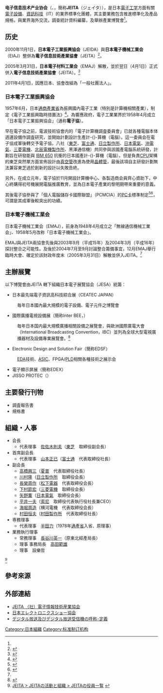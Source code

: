 {{noteTA
|T=zh-hans:电子信息技术产业协会;zh-hant:電子信息技術產業協會;zh-tw:電子資訊技術產業協會;zh-hk:電子資訊科技產業協會;
|1=zh-hans:电子信息技术产业协会;zh-hant:電子信息技術產業協會;zh-tw:電子資訊技術產業協會;zh-hk:電子資訊科技產業協會;
|G1=IT
|G2=Communication
}}
{{Infobox organization
|name           = 一般社团法人<br />电子信息技术产业协会
|original_name  = 一般社団法人 電子情報技術産業協会<br />Japan Electronics and Information Technology Industries Association
|bgcolor        = 
|fgcolor        = 
|image          = 
|image_border   = 
|size           = 
|alt            = 
|caption        = 
|map            = 
|msize          = 
|malt           = 
|mcaption       = 
|abbreviation   = JEITA
|motto          = 
|formation      = 2000年（JEIDA與EIAJ合併）
|extinction     = 
|type           = [[同業公會|同業公會]]、標準化機構
|status         = 
|purpose        = 
|headquarters   = 
|location       = {{JPN}}<br /><font color="red">〒</font>100-0004<br />东京都千代田区大手町1-1-3<br />大手中心大厦
|region_served  = [[日本|日本]]、[[美洲|美洲]]、[[歐洲|歐洲]]、[[中國|中國]]
|membership     = 
|language       = 
|leader_title   = 
|leader_name    = 
|main_organ     = 
|parent_organization = 
|affiliations   = 
|num_staff      = 
|num_volunteers = 
|budget         = 
|website        = {{url|http://www.jeita.or.jp/chinese/|www.jeita.or.jp}}
|remarks        = 
}}
{{japanese|一般社団<br>法人電子情報技術産業協会|いっぱんしゃだんほうじん<br>でんしじょうほうぎじゅつさんぎょうきょうかい|ippanshadanhōjin enshijōhōgijutsusangyōkyōkai}}

'''电子信息技术产业协会'''（{{lang-ja|一般社団法人電子情報技術産業協会}}、{{lang-en|Japan Electronics and Information Technology Industries Association}}，簡称'''JEITA'''（ジェイタ）），是日本[[電子工学|電子工学]]方面有關[[電子設備|電子設備]]、[[資訊科技|資訊科技]]（IT）的業界標準化團體，其主要業務包含推進標準化及產品規格，與業界海外交流，調查統計資料編纂，及舉辦產業博覽會<ref name="hitachi-glossary"/>。

==历史==
2000年11月1日，'''日本電子工業振興協会'''（JEIDA）與'''日本電子機械工業会'''（EIAJ）整併為'''電子信息技術產業協會'''（JEITA）<ref name="hitachi-glossary">{{cite web|url=http://www.hitachi.co.jp/Div/jkk/glossary/0344.html|script-title=ja:電子情報技術産業協会とは：電子行政用語集：日立|publisher=日立|accessdate=2018-11-08|language=ja|archive-url=https://web.archive.org/web/20181108184914/http://www.hitachi.co.jp/Div/jkk/glossary/0344.html|archive-date=2018-11-08|dead-url=yes}}</ref>。

2005年3月31日，'''日本電子材料工業会'''（EMAJ）解散，並於翌日（4月1日）正式併入'''電子信息技術產業協會'''（JEITA）。<ref name="press-2005-0401">{{cite pressrelease|url=http://www.jeita.or.jp/japanese/press/2005/0401/|script-title=ja:（社）日本電子材料工業会の統合について|publisher=电子信息技术产业协会|year=2005|accessdate=2014-03-27|language=ja|archive-date=2014-03-27|archive-url=https://web.archive.org/web/20140327221025/http://www.jeita.or.jp/japanese/press/2005/0401/|dead-url=no}}</ref>

2011年4月1日，因應日本{{Tsl|ja|公益法人制度改革|公益法人制度改革}}、協會改組為「一般社團法人」。

=== 日本電子工業振興協会 ===
1957年6月，日本[[經濟產業省|通商產業省]]為振興國內電子工業（特別是計算機相關產業），制定《電子工業振興臨時措置法》<ref>{{cite web|url=http://www.shugiin.go.jp/internet/itdb_housei.nsf/html/houritsu/02619570611171.htm|script-title=ja:法律第百七十一号（昭三二・六・一一）|publisher=眾議院|date=1957-06-17|accessdate=2018-11-08|language=ja|archive-date=2018-11-08|archive-url=https://web.archive.org/web/20181108184637/http://www.shugiin.go.jp/internet/itdb_housei.nsf/html/houritsu/02619570611171.htm|dead-url=no}}</ref>。為響應政府，電子工業業界於1958年4月成立「日本電子工業振興協会」（通称'''電子協'''）。

早在電子協之前，電波技術協會内的「電子計算機調査委員會」已就各種電腦本体週邊設備作調査研究，並開始計劃設計生產計-{}-算機（電腦）。這一委員会在電子協成軍後轉交予電子協，八社（[[東芝|東芝]]、[[富士通|富士通]]、[[日立製作所|日立製作所]]、[[日本電氣|日本電氣]]、[[沖電氣|沖電氣]]、[[三菱電機|三菱電機]]、[[北辰電機製作所|北辰電機製作所]]、黑澤通信機）共同參與該國產電腦系統研發，計劃旨在研發能與 [[IBM_650|IBM 650]] 抗衡的日本國產計-{}-算機（電腦）。但是負責[[CPU|CPU]]架構的東芝突然單方面宣佈設計由[[真空管|真空管]]改進為使用[[晶體管|晶體管]]，最後該項自主研發計劃無法兼容東芝過於創新的設計以失敗告終。

另外，在成立元年，電子協於11月開設計算機中心、各製造商会員齊心資助下，中心終購得初号機展開電腦推廣教育，並為日本電子產業的黎明期帶來重要的意義。

其後電子協參與了「個人電腦儲存卡國際聯盟」（PCMCIA）的[[PC卡|PC卡]]標準制定<ref name="synnex-glossary">{{cite web|url=http://www.synnex.com.tw/asp/fae_qaDetail.asp?topic=FAE&group=&parent=&classifyid=02000&seqno=17687&vendor=|title=技術問答：PCMCIA與CARDBUS的簡介與使用說明|publisher=聯強國際|date=2005-09-17|accessdate=2018-11-08|language=zh-tw}}</ref><ref>{{cite web|url=https://ir.nctu.edu.tw/bitstream/11536/43639/1/156001.pdf|title=台灣廠商在記憶卡相關產品的競爭優勢分析及建議|author=蕭俊陵|coauthor=王文杰|publisher=國立交通大學|agency=高階主管管理學程|page=p.39|date=2009-06|accessdate=2018-11-08|language=zh-tw|archive-date=2018-11-08|archive-url=https://web.archive.org/web/20181108184746/https://ir.nctu.edu.tw/bitstream/11536/43639/1/156001.pdf|dead-url=no}}</ref>，可謂是其成軍後較突出的功績。

=== 日本電子機械工業会 ===
日本電子機械工業会（EMAJ），前身為1948年4月成立之「無線通信機械工業会」、1958年5月改称「日本電子機械工業会」。

EMAJ與JEITA兩協會先後與2003年9月（平成15年）及2004年3月（平成16年）探討整合之可能性。及後於2004年7月至9月討論整合籌備事宜，12月EMAJ舉行臨時大會、確定於該財政年度末（2005年3月31日）解散並併入JEITA。<ref name="press-2005-0401"/>

== 主辦展覽 ==
以下博覽會由JEITA 轄下組織日本電子展覽協会（JESA）統籌：
*日本最先端電子資訊高科技綜合展（CEATEC JAPAN）
:毎年日本國內最大規模的電子設備、電子元件之博覽會
*國際廣播電視設備展（簡称Inter BEE，{{lang-ja|国際放送機器展}}）
:毎年日本国内最大規模廣播相關設備之展覽會，與歐洲國際廣電大會（International Broadcasting Convention，IBC）並列為全球大型電視廣播器材及設備專業展覽會。<ref>{{cite pressrelease|url=http://www.teema.org.tw/exhibition-detail.aspx?infoid=19328|title=2017年日本國際廣播電視設備展(Inter BEE 2017)|publisher=台灣區電機電子工業同業公會|year=2017|accessdate=2018-11-08|language=zh-tw|archive-date=2018-11-08|archive-url=https://web.archive.org/web/20181108224407/http://www.teema.org.tw/exhibition-detail.aspx?infoid=19328|dead-url=no}}</ref>
*Electronic Design and Solution Fair（簡称EDSF）
:[[EDA|EDA]]技術、[[ASIC|ASIC]]、FPGA/[[PLD|PLD]]相關各種技術之展示会
*電子顯示屏展（簡称EDEX）
*JISSO PROTEC（{{lang-ja|実装プロセステクノロジー展}}）

==主要發行刊物==
*調査報告書
*規格書

== 組織・人事 ==
*会長 
**代表理事　[[佐佐木則夫|佐佐木則夫]]（[[東芝|東芝]]　取締役副会長）
*首席副会長
**代表理事　[[山本正已|山本正已]]（[[富士通|富士通]]　代表取締役社長）
*副会長 
**[[高橋興三|高橋興三]]（[[夏普|夏普]]　代表取締役社長）
**[[川村隆|川村隆]]（[[日立製作所|日立製作所]]　取締役会長）
**[[長榮周作|長榮周作]]（[[松下電器|松下電器]]　代表取締役会長）
**[[下村節宏|下村節宏]]（[[三菱電機|三菱電機]]　取締役会長）
**[[矢野薫|矢野薫]]（[[日本電氣|日本電氣]]　取締役会長）
**[[平井一夫|平井一夫]]（[[索尼|索尼]]　取締役代表執行役社長兼CEO）
**[[海堀周造|海堀周造]]（横河電機　代表取締役会長）
**[[村田恒夫|村田恒夫]]（[[村田製作所|村田製作所]]　代表取締役社長）
*専務理事
**代表理事　[[半田力|半田力]]（1978年[[經濟產業省|通產省]]入省、原{{Tsl|ja|中小企業基盤整備機構|中小企業基盤整備機構}}理事） 
*業務執行理事 
**常務理事　[[長谷川英一|長谷川英一]]（原東北經產局長）
**理事 事務局長　[[高田範雄|高田範雄]]
**理事　設樂哲
<ref>[http://www.jeita.or.jp/japanese/about/executive/index.htm JEITA > JEITAの活動と組織 > JEITAの役員一覧] {{Wayback|url=http://www.jeita.or.jp/japanese/about/executive/index.htm |date=20131211024845 }}{{ja icon}}</ref>

== 參考來源 ==
{{references}}

== 外部連結 ==
* [http://www.jeita.or.jp/ JEITA （社）電子情報技術産業協会] {{Wayback|url=http://www.jeita.or.jp/ |date=20131127132554 }} {{ja icon}}{{zh-cn icon}}{{en icon}}
* [http://www.jesa.or.jp/ 日本エレクトロニクスショー協会] {{Wayback|url=http://www.jesa.or.jp/ |date=20080206014115 }} {{ja icon}}{{en icon}}
* [https://web.archive.org/web/20100819190524/http://home.jeita.or.jp/dha/Q%26A/definition-dtv.htm デジタル放送及びデジタル放送受信機の呼称･定義]{{ja icon}}{{en icon}}


{{Electronics industry in Japan}}

[[Category:日本組織|Category:日本組織]]
[[Category:标准制订机构|Category:标准制订机构]]